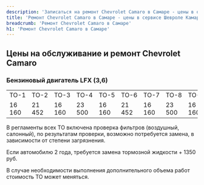 ```yaml
---
description: 'Записаться на ремонт Chevrolet Camaro в Самаре - цены в официальном сервисе Шевроле Камаро'
title: 'Ремонт Chevrolet Camaro в Самаре - цены в сервисе Шевроле Камаро'
breadcrumb: 'Ремонт Chevrolet Camaro в Самаре'
h1: 'Ремонт Chevrolet Camaro в Самаре'
---
```

<h2>Цены на обслуживание и ремонт Chevrolet Camaro</h2>
<h3>Бензиновый двигатель LFX (3,6)</h3>
<table>
<tbody>
<tr>
	<td>
		 ТО-1
	</td>
	<td>
		 ТО-2
	</td>
	<td>
		 ТО-3
	</td>
	<td>
		 ТО-4
	</td>
	<td>
		 ТО-5
	</td>
	<td>
		 ТО-6
	</td>
	<td>
		 ТО-7
	</td>
	<td>
		 ТО-8
	</td>
	<td>
		 ТО-9
	</td>
</tr>
<tr>
	<td>
		 16 160
	</td>
	<td>
		 21 452
	</td>
	<td>
		 16 160
	</td>
	<td>
		 23 500
	</td>
	<td>
		 16 160
	</td>
	<td>
		 21 452
	</td>
	<td>
		 16 160
	</td>
	<td>
		 23 500
	</td>
	<td>
		 16 160
	</td>
</tr>
</tbody>
</table>
<p>
	 В регламенты всех ТО включена проверка фильтров (воздушный, салонный), по результатам проверки, возможно потребуется замена, в зависимости от степени загрязнения.
</p>
<p>
	 Если автомобилю 2 года, требуется замена тормозной жидкости + 1350 руб.
</p>
<p>
	 В случае необходимости выполнения дополнительного объема работ стоимость ТО может меняться.
</p>